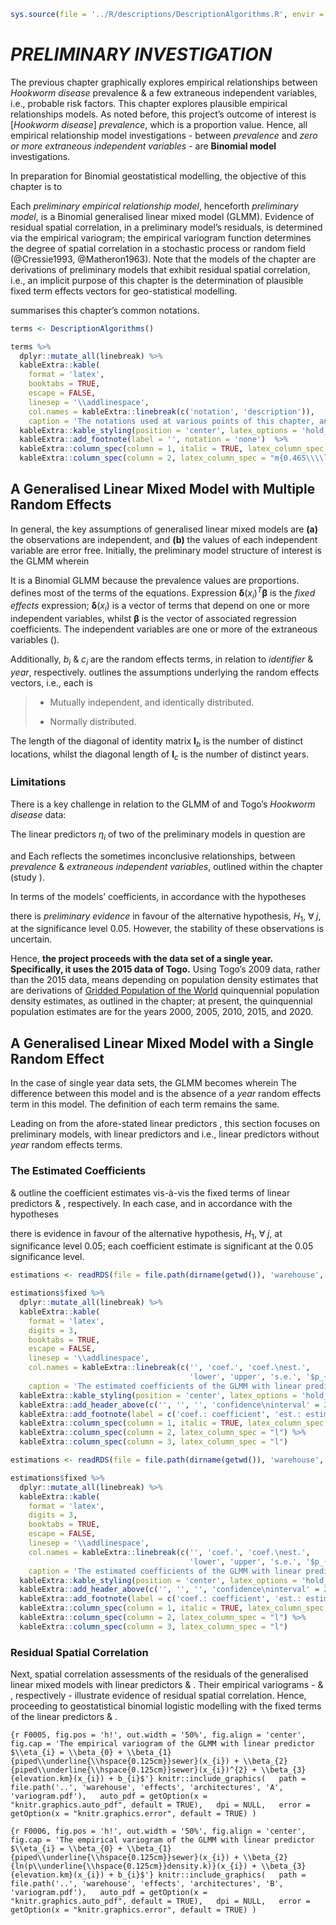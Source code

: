 

```r
sys.source(file = '../R/descriptions/DescriptionAlgorithms.R', envir = knitr::knit_global())
```


# *PRELIMINARY INVESTIGATION* \label{chapter:preliminary}

The previous chapter graphically explores empirical relationships between *Hookworm disease* prevalence & a few extraneous independent variables, i.e., probable risk factors.  This chapter explores plausible empirical relationships models.  As noted before, this project's outcome of interest is [*Hookworm disease*] *prevalence*, which is a proportion value.  Hence, all empirical relationship model investigations - between *prevalence* and *zero or more extraneous independent variables* - are **Binomial model** investigations.

\vspace{10pt}

In preparation for Binomial geostatistical modelling, the objective of this chapter is to

\vspace{10pt}

\begin{minipage}[c]{0.9\textwidth}
\textit{investigate evidence of residual spatial correlation in the residuals of preliminary empirical relationship models between \textbf{prevalence} and \textbf{zero or more extraneous independent variables}.}
\end{minipage}

\vspace{10pt}

\noindent Each *preliminary empirical relationship model*, henceforth *preliminary model*, is a Binomial generalised linear mixed model (GLMM).  Evidence of residual spatial correlation, in a preliminary model's residuals, is determined via the empirical variogram; the empirical variogram function determines the degree of spatial correlation in a stochastic process or random field (@Cressie1993, @Matheron1963).  Note that the models of the \hyperref[chapter:geo]{geostatistical binomial logistic models} chapter are derivations of preliminary models that exhibit residual spatial correlation, i.e., an implicit purpose of this chapter is the determination of plausible fixed term effects vectors for geo-statistical modelling.

\vspace{10pt}

\cref{tab:T0004} summarises this chapter's common notations.

```r

terms <- DescriptionAlgorithms()

terms %>%
  dplyr::mutate_all(linebreak) %>%
  kableExtra::kable(
    format = 'latex',
    booktabs = TRUE,
    escape = FALSE,
    linesep = '\\addlinespace',
    col.names = kableExtra::linebreak(c('notation', 'description')),
    caption = 'The notations used at various points of this chapter, and subsequent chapters.') %>%
  kableExtra::kable_styling(position = 'center', latex_options = 'hold_position', font_size = 7, full_width = FALSE) %>%
  kableExtra::add_footnote(label = '', notation = 'none')  %>%
  kableExtra::column_spec(column = 1, italic = TRUE, latex_column_spec = "l") %>%
  kableExtra::column_spec(column = 2, latex_column_spec = "m{0.465\\\\linewidth}l", latex_valign = 'm')

```

\vspace{25pt}

## A Generalised Linear Mixed Model with Multiple Random Effects

In general, the key assumptions of generalised linear mixed models are **(a)** the observations are independent, and **(b)** the values of each independent variable are error free.  Initially, the preliminary model structure of interest is the GLMM
\begin{align}
Y_{i} & \sim Binomial(e_{i}, p_{i}) (\#eq:0001) \\
\eta_{i} & = ln \left( \frac{p_{i}}{1 - p_{i}} \right) \nonumber \\
& = \mathbf{\delta}(x_{i})^{T} \mathbf{\beta} + b_{i} + c_{i} \nonumber
\end{align}
wherein
\begin{align}
\mathbf{b} & \sim \mathcal{N}(0, \tau^{2}_{b}\mathbf{I}_{b}) (\#eq:0002) \\
\mathbf{c} & \sim \mathcal{N}(0, \tau^{2}_{c}\mathbf{I}_{c}) \nonumber
\end{align}

\noindent It is a Binomial GLMM because the prevalence values are proportions.  \cref{tab:T0004} defines most of the terms of the equations.  Expression $\mathbf{\delta}(x_{i})^{T} \mathbf{\beta}$ is the *fixed effects* expression; $\mathbf{\delta}(x_{i})$ is a vector of terms that depend on one or more independent variables, whilst $\mathbf{\beta}$ is the vector of associated regression coefficients.  The independent variables are one or more of the extraneous variables (\cref{tab:T0003}).

\vspace{10pt}

Additionally, $b_{i}$ & $c_{i}$ are the random effects terms, in relation to *identifier* & *year*, respectively.  \cref{eq:0002} outlines the assumptions underlying the random effects vectors, i.e., each is

> * Mutually independent, and identically distributed.
>
> * Normally distributed.

The length of the diagonal of identity matrix $\mathbf{I}_{b}$ is the number of distinct locations, whilst the diagonal length of $\mathbf{I}_{c}$ is the number of distinct years.

### Limitations

There is a key challenge in relation to the GLMM of \cref{eq:0001} and Togo's *Hookworm disease* data:

\vspace{10pt}

\begin{minipage}[c]{0.9\textwidth}
\textit{The residual spatial correlation tests of each preliminary model is inconclusive.  In each case the design, i.e., fixed-effect, matrix is rank deficient due to insufficient data.}
\end{minipage}

\vspace{10pt}

\noindent The linear predictors $\eta_{i}$ of two of the preliminary models in question are

\vspace{-0.80cm}

\begin{align}
\eta_{i} & = \beta_{0} + \beta_{1}{piped\underline{\hspace{0.125cm}}sewer}(x_{i}) + \beta_{2}{piped\underline{\hspace{0.125cm}}sewer}(x_{i})^{2} (\#eq:0029) \\
         & \quad  + \beta_{3}{elevation.km}(x_{i}) + b_{i} + c_{i} \nonumber
\end{align}
and
\begin{align}
\eta_{i} & = \beta_{0} + \beta_{1}{piped\underline{\hspace{0.125cm}}sewer}(x_{i}) + \beta_{2}{ln(p\underline{\hspace{0.125cm}}density.k)}(x_{i}) (\#eq:0030) \\
& \quad  + \beta_{3}{elevation.km}(x_{i}) + b_{i} + c_{i} \nonumber
\end{align}
Each reflects the sometimes inconclusive relationships, between *prevalence* & *extraneous independent variables*, outlined within the \hyperref[chapter:exploration]{exploratory analysis} chapter (study \cref{fig:F0003,fig:F0013,fig:F0007}).

In terms of the models' coefficients, in accordance with the hypotheses
\begin{minipage}[c]{0.9\textwidth}
$$H_{0}: \beta_{j} = 0$$
$$H_{1}: \beta_{j} \neq 0$$
\end{minipage}
\vspace{10pt}
\noindent there is *preliminary evidence* in favour of the alternative hypothesis, $H_{1}$, $\forall \; j$, at the significance level $0.05$.  However, the stability of these observations is uncertain.

\vspace{10pt}

Hence, **the project proceeds with the data set of a single year.  Specifically, it uses the $2015$ data of Togo.**  Using Togo's $2009$ data, rather than the $2015$ data, means depending on population density estimates that are derivations of [Gridded Population of the World](https://sedac.ciesin.columbia.edu/data/collection/gpw-v4) quinquennial population density estimates, as outlined in the \hyperref[section:data-density]{data} chapter; at present, the quinquennial population estimates are for the years $2000$, $2005$, $2010$, $2015$, and $2020$.

\clearpage

## A Generalised Linear Mixed Model with a Single Random Effect

In the case of single year data sets, the GLMM becomes
\begin{align}
Y_{i} & \sim Binomial(e_{i}, p_{i}) (\#eq:0006) \\
\eta_{i} & = ln \left( \frac{p_{i}}{1 - p_{i}} \right) \nonumber \\
& = \mathbf{\delta}(x_{i})^{T} \mathbf{\beta} + b_{i} \nonumber
\end{align}
wherein
\begin{equation}
\mathbf{b} \sim \mathcal{N}(0, \tau^{2}_{b}\mathbf{I}_{b}) (\#eq:0007)
\end{equation}
The difference between this model and  \cref{eq:0001} is the absence of a *year* random effects term in this model.  The definition of each term remains the same.

\vspace{10pt}

Leading on from the afore-stated linear predictors \cref{eq:0029,eq:0030}, this section focuses on preliminary models, with linear predictors
\begin{align}
\eta_{i} & = \beta_{0} + \beta_{1}{piped\underline{\hspace{0.125cm}}sewer}(x_{i}) + \beta_{2}{piped\underline{\hspace{0.125cm}}sewer}(x_{i})^{2} (\#eq:0031) \\
& \quad  + \beta_{3}{elevation.km}(x_{i}) + b_{i} \nonumber
\end{align}
and
\begin{align}
\eta_{i} & = \beta_{0} + \beta_{1}{piped\underline{\hspace{0.125cm}}sewer}(x_{i}) + \beta_{2}{ln(p\underline{\hspace{0.125cm}}density.k)}(x_{i}) (\#eq:0032) \\
& \quad  + \beta_{3}{elevation.km}(x_{i}) + b_{i} \nonumber
\end{align}
i.e., linear predictors \cref{eq:0029,eq:0030} without *year* random effects terms.

\clearpage

### The Estimated Coefficients \label{section:preliminary-coefficients}

\cref{tab:T0008} & \cref{tab:T0009} outline the coefficient estimates vis-&agrave;-vis the fixed terms of linear predictors \cref{eq:0031} & \cref{eq:0032}, respectively.  In each case, and in accordance with the hypotheses
\begin{minipage}[c]{0.9\textwidth}
$$H_{0}: \beta_{j} = 0$$
$$H_{1}: \beta_{j} \neq 0$$
\end{minipage}
\vspace{10pt}
\noindent there is evidence in favour of the alternative hypothesis, $H_{1}$, $\forall \; j$, at significance level $0.05$; each coefficient estimate is significant at the $0.05$ significance level.

\vspace{10pt}

```r
estimations <- readRDS(file = file.path(dirname(getwd()), 'warehouse', 'effects', 'architectures', 'A', 'estimations.rds'))

estimations$fixed %>%
  dplyr::mutate_all(linebreak) %>%
  kableExtra::kable(
    format = 'latex',
    digits = 3,
    booktabs = TRUE,
    escape = FALSE,
    linesep = '\\addlinespace',
    col.names = kableExtra::linebreak(c('', 'coef.', 'coef.\nest.',
                                        'lower', 'upper', 's.e.', '$p_{value}$')),
    caption = 'The estimated coefficients of the GLMM with linear predictor  $\\eta_{i} = \\beta_{0} + \\beta_{1}{piped\\underline{\\hspace{0.125cm}}sewer}(x_{i}) + \\beta_{2}{piped\\underline{\\hspace{0.125cm}}sewer}(x_{i})^{2} + \\beta_{3}{elevation.km}(x_{i}) + b_{i}$') %>%
  kableExtra::kable_styling(position = 'center', latex_options = 'hold_position', font_size = 7, full_width = FALSE) %>%
  kableExtra::add_header_above(c('', '', '', 'confidence\ninterval' = 2, '', '')) %>%
  kableExtra::add_footnote(label = c('coef.: coefficient', 'est.: estimate', 's.e.: standard error'), notation = 'none')  %>%
  kableExtra::column_spec(column = 1, italic = TRUE, latex_column_spec = "l") %>%
  kableExtra::column_spec(column = 2, latex_column_spec = "l") %>%
  kableExtra::column_spec(column = 3, latex_column_spec = "l")
```

\vspace{10pt}

```r
estimations <- readRDS(file = file.path(dirname(getwd()), 'warehouse', 'effects', 'architectures', 'B', 'estimations.rds'))

estimations$fixed %>%
  dplyr::mutate_all(linebreak) %>%
  kableExtra::kable(
    format = 'latex',
    digits = 3,
    booktabs = TRUE,
    escape = FALSE,
    linesep = '\\addlinespace',
    col.names = kableExtra::linebreak(c('', 'coef.', 'coef.\nest.',
                                        'lower', 'upper', 's.e.', '$p_{value}$')),
    caption = 'The estimated coefficients of the GLMM with linear predictor $\\eta_{i} = \\beta_{0} + \\beta_{1}{piped\\underline{\\hspace{0.125cm}}sewer}(x_{i}) + \\beta_{2}{ln(p\\underline{\\hspace{0.125cm}}density.k)}(x_{i}) + \\beta_{3}{elevation.km}(x_{i}) + b_{i}$') %>%
  kableExtra::kable_styling(position = 'center', latex_options = 'hold_position', font_size = 7, full_width = FALSE) %>%
  kableExtra::add_header_above(c('', '', '', 'confidence\ninterval' = 2, '', '')) %>%
  kableExtra::add_footnote(label = c('coef.: coefficient', 'est.: estimate', 's.e.: standard error'), notation = 'none')  %>%
  kableExtra::column_spec(column = 1, italic = TRUE, latex_column_spec = "l") %>%
  kableExtra::column_spec(column = 2, latex_column_spec = "l") %>%
  kableExtra::column_spec(column = 3, latex_column_spec = "l")
```


\clearpage

### Residual Spatial Correlation

Next, spatial correlation assessments of the residuals of the generalised linear mixed models with linear predictors \cref{eq:0031} & \cref{eq:0032}. Their empirical variograms - \cref{fig:F0005} & \cref{fig:F0006}, respectively - illustrate evidence of residual spatial correlation.  Hence, proceeding to geostatistical binomial logistic modelling with the fixed terms of the linear predictors \cref{eq:0031} & \cref{eq:0032}.

\vspace{10pt}

```{r F0005, fig.pos = 'h!', out.width = '50%', fig.align = 'center', fig.cap = 'The empirical variogram of the GLMM with linear predictor $\\eta_{i} = \\beta_{0} + \\beta_{1}{piped\\underline{\\hspace{0.125cm}}sewer}(x_{i}) + \\beta_{2}{piped\\underline{\\hspace{0.125cm}}sewer}(x_{i})^{2} + \\beta_{3}{elevation.km}(x_{i}) + b_{i}$'}
knitr::include_graphics(
  path = file.path('..', 'warehouse', 'effects', 'architectures', 'A', 'variogram.pdf'),
  auto_pdf = getOption(x = "knitr.graphics.auto_pdf", default = TRUE),
  dpi = NULL,
  error = getOption(x = "knitr.graphics.error", default = TRUE)
)
```

\vspace{10pt}

```{r F0006, fig.pos = 'h!', out.width = '50%', fig.align = 'center', fig.cap = 'The empirical variogram of the GLMM with linear predictor $\\eta_{i} = \\beta_{0} + \\beta_{1}{piped\\underline{\\hspace{0.125cm}}sewer}(x_{i}) + \\beta_{2}{ln(p\\underline{\\hspace{0.125cm}}density.k)}(x_{i}) + \\beta_{3}{elevation.km}(x_{i}) + b_{i}$'}
knitr::include_graphics(
  path = file.path('..', 'warehouse', 'effects', 'architectures', 'B', 'variogram.pdf'),
  auto_pdf = getOption(x = "knitr.graphics.auto_pdf", default = TRUE),
  dpi = NULL,
  error = getOption(x = "knitr.graphics.error", default = TRUE)
)
```

